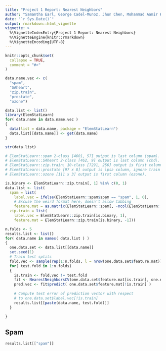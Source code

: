 ```yaml
---
title: "Project 1 Report: Nearest Neighbors"
author: "Samantha Earl, George Cadel-Munoz, Jhun Chen, Mohammad Aamir Khan"
date: "`r Sys.Date()`"
output: rmarkdown::html_vignette
vignette: >
  %\VignetteIndexEntry{Project 1 Report: Nearest Neighbors}
  %\VignetteEngine{knitr::rmarkdown}
  %\VignetteEncoding{UTF-8}
---
```


```r
knitr::opts_chunk$set(
  collapse = TRUE,
  comment = "#>"
)
```

```r
data.name.vec <- c(
  "spam",
  "SAheart",
  "zip.train",
  "prostate",
  "ozone")

data.list <- list()
library(ElemStatLearn)
for( data.name in data.name.vec )
{
  data(list = data.name, package = "ElemStatLearn")
  data.list[[data.name]] <- get(data.name)
}

str(data.list)

# ElemStatLearn::spam 2-class [4601, 57] output is last column (spam).
# ElemStatLearn::SAheart 2-class [462, 9] output is last column (chd).
# ElemStatLearn::zip.train: 10-class [7291, 256] output is first column. (ignore classes other than 0 and 1)
# ElemStatLearn::prostate [97 x 8] output is lpsa column, ignore train column.
# ElemStatLearn::ozone [111 x 3] output is first column (ozone).

is.binary <- ElemStatLearn::zip.train[, 1] %in% c(0, 1)
data.list <- list(
  spam = list(
    label.vec = ifelse(ElemStatLearn::spam$spam == "spam", 1, 0),
    # Excuse the weird format here, doesn't allow tabbing
    feature.mat = as.matrix(ElemStatLearn::spam[, -ncol(ElemStatLearn::spam)])),
  zip.train = list(
    label.vec = ElemStatLearn::zip.train[is.binary, 1],
    feature.mat = ElemStatLearn::zip.train[is.binary, -1]))

n.folds <- 5
results.list <- list()
for( data.name in names( data.list ) ) 
{
  one.data.set <- data.list[[data.name]]
  set.seed(1)
  # Train test splits
  fold.vec <- sample(rep(1:n.folds, l = nrow(one.data.set$feature.mat)))
  for( test.fold in 1:n.folds) 
  {
    is.train <- fold.vec != test.fold
    fit <- NearestNeighborsCV(one.data.set$feature.mat[is.train], one.data.set$label.vec[is.train])
    pred.vec <- fit$predict( one.data.set$feature.mat[!is.train] )
    
    # Compute test error of prediction vector with respect
    # to one.data.set$label.vec[!is.train]
    results.list[[paste(data.name, test.fold)]] 
  }
 
}
```


## Spam
``` r
results.list[["spam"]]
```

## 